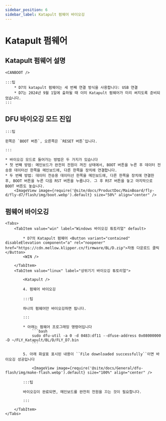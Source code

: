 ```yaml
---
sidebar_position: 6
sidebar_label: Katapult 펌웨어 바이오깅
---
```



# Katapult 펌웨어

## Katapult 펌웨어 설명

    <CANBOOT />

    :::팁
        * D7의 katapult 펌웨어는 세 번째 연결 방식을 사용합니다: USB 연결
        * D7는 2024년 9월 1일에 출하될 때 이미 Katapult 펌웨어가 미리 써지도록 준비되었습니다.
    :::

## DFU 바이오깅 모드 진입

    :::팁

    왼쪽은 `BOOT 버튼`, 오른쪽은 `RESET 버튼`입니다.

    :::

    * 바이오깅 모드로 들어가는 방법은 두 가지가 있습니다
    * 첫 번째 방법: 메인보드가 완전히 전원이 꺼진 상태에서, BOOT 버튼을 누른 후 데이터 전송용 데이터선 한쪽을 메인보드에, 다른 한쪽을 장치에 연결합니다.
    * 두 번째 방법: 데이터 전송용 데이터선 한쪽을 메인보드에, 다른 한쪽을 장치에 연결한 후, BOOT 버튼을 누른 다음 RST 버튼을 누릅니다. 그 후 RST 버튼을 놓고 마지막으로 BOOT 버튼도 놓습니다.
        <ImageView image={require('@site/docs/ProductDoc/MainBoard/fly-d/fly-d7/flash/img/boot.webp').default} size="50%" align="center" />

## 펌웨어 바이오깅
    <Tabs>
        <TabItem value="win" label="Windows 바이오깅 튜토리얼" default>

            * D7의 Katapult 펌웨어 <Button variant="contained" disableElevation component="a" rel="noopener" href="https://cdn.mellow.klipper.cn/firmware/BL/D.zip">자동 다운로드 클릭</Button>
            <WIN />

        </TabItem>
        <TabItem value="linux" label="상위기기 바이오깅 튜토리얼">

            <Katapult />

            4. 펌웨어 바이오깅

            :::팁

            하나의 펌웨어만 바이오깅하면 됩니다.

            :::

            * 아래는 펌웨어 프로그래밍 명령어입니다
                ```bash
                sudo dfu-util -a 0 -d 0483:df11 --dfuse-address 0x08000000 -D ~/FLY_Katapult/BL/D/FLY_D7.bin
                ```

            5. 아래 화살표 표시된 내용이 ``File downloaded successfully``이면 바이오깅 성공입니다

                <ImageView image={require('@site/docs/General/dfu-flash/img/make-flash.webp').default} size="100%" align="center" />

            :::팁

            바이오깅이 완료되면, 메인보드를 완전히 전원을 끄는 것이 필요합니다.

            :::

        </TabItem>
    </Tabs>
